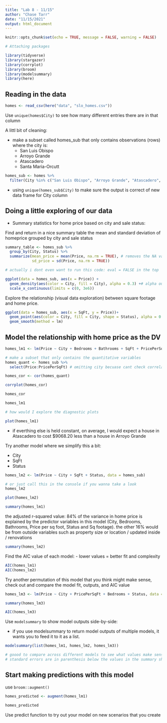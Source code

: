 ```yaml
---
title: "Lab 8 - 11/15"
author: "Chase Tarr"
date: "11/15/2021"
output: html_document
---
```


```r
knitr::opts_chunk$set(echo = TRUE, message = FALSE, warning = FALSE)

# Attaching packages

library(tidyverse)
library(stargazer)
library(corrplot)
library(broom)
library(modelsummary)
library(here)
```

## Reading in the data
```r
homes <- read_csv(here("data", "slo_homes.csv"))
```
 Use `unique(homes$City)` to see how many different entries there are in that column
 
A littl bit of cleaning:

- make a subset called homes_sub that only contains observations (rows) where the city is:
  - San Luis Obispo
  - Arroyo Grande
  - Atascadero
  - Santa Maria-Orcutt
  
```r
homes_sub <- homes %>% 
  filter(City %in% c("San Luis Obispo", "Arroyo Grande", "Atascadero", "Santa Maria-Orcutt"))
```
 - using `unique(homes_sub$City)` to make sure the output is correct of new data frame for City column
 
## Doing a little exploring of our data

- Summary statistics for home price based on city and sale status: 

Find and return in a nice summary table the mean and standard deviation of homeprice grouped by city and sale status
```r
summary_table <- homes_sub %>% 
  group_by(City, Status) %>% 
  summarize(mean_price = mean(Price, na.rm = TRUE), # removes the NA values
            sd_price = sd(Price, na.rm = TRUE))

# actually i dont even want to run this code: eval = FALSE in the top

ggplot(data = homes_sub, aes(x = Price)) +
  geom_density(aes(color = City, fill = City), alpha = 0.3) +# alpha outside aes() because only things that are related to variable goes in the aes
  scale_x_continuous(limits = c(0, 3e6))
```

Explore the relationship (visual data exploration) between square footage and home price.

```r
ggplot(data = homes_sub, aes(x = SqFt, y = Price))+
  geom_point(aes(color = City, fill = City, shape = Status), alpha = 0.7)+ # using color, fill and shape to identify differences in houses
  geom_smooth(method = lm)
```

## Model the relationship with home price as the DV

```r
homes_lm1 <- lm(Price ~ City + Bedrooms + Bathrooms + SqFt + PricePerSqFt + Status, data = homes_sub)

# make a subset that only contains the quantitative variables
homes_quant <- homes_sub %>% 
  select(Price:PricePerSqFt) # omitting city becuase cant check correlation between categorical variables

homes_cor <- cor(homes_quant)

corrplot(homes_cor)

homes_cor

homes_lm1

# how would I explore the diagnostic plots

plot(homes_lm1)
```

- if everthing else is held constant, on average, I would expect a house in Atascadero to cost $9068.20 less than a house in Arroyo Grande

Try another model where we simplify this a bit:

- City 
- SqFt
- Status

```r
homes_lm2 <- lm(Price ~ City + SqFt + Status, data = homes_sub)

# or just call this in the console if you wanna take a look
homes_lm2

plot(homes_lm2)

summary(homes_lm1)
```

the adjusted r-squared value: 84% of the variance in home price is explained by the predictor variables in this model (City, Bedrooms, Bathrooms, Price per sq foot, Status and Sq footage). the other 16% would be from outside variables such as property size or location / updated inside / renovations

```r
summary(homes_lm2)
```

Find the AIC value of each model:
 - lower values = better fit and complexity
```r
AIC(homes_lm1)
AIC(homes_lm2)
```


Try another permutation of this model that you think might make sense, check out and compare the model fit, outputs, and AIC value

```r
homes_lm3 <- lm(Price ~ City + PricePerSqFt + Bedrooms + Status, data = homes_sub)

summary(homes_lm3)

AIC(homes_lm3)
```


Use `modelsummary` to show model outputs side-by-side:

 - if you use modelsummary to return model outputs of multiple models, it wants you to feed it to it as a list.
```r
modelsummary(list(homes_lm1, homes_lm2, homes_lm3))

# goood to compare across different models to see what values make sense with world knowledge and realistically 
# standard errors are in parenthesis below the values in the summary sheet when knitted
```

## Start making predictions with this model

use `broom::augment()`

```r
homes_predicted <- augment(homes_lm1)

homes_predicted
```

Use predict function to try out your model on new scenarios that you create


